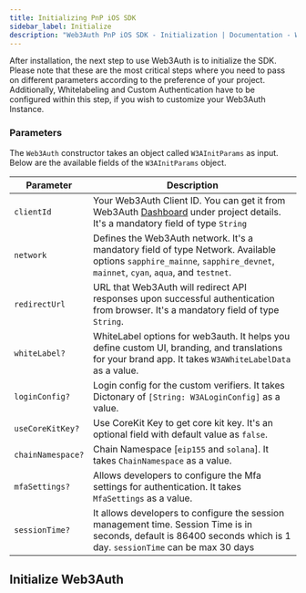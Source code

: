 ```yaml
---
title: Initializing PnP iOS SDK
sidebar_label: Initialize
description: "Web3Auth PnP iOS SDK - Initialization | Documentation - Web3Auth"
---
```



After installation, the next step to use Web3Auth is to initialize the SDK. Please note that these
are the most critical steps where you need to pass on different parameters according to the
preference of your project. Additionally, Whitelabeling and Custom Authentication have to be
configured within this step, if you wish to customize your Web3Auth Instance.

### Parameters

The `Web3Auth` constructor takes an object called `W3AInitParams` as input. Below are the available
fields of the `W3AInitParams` object.

| Parameter         | Description                                                                                                                                                             |
| ----------------- | ----------------------------------------------------------------------------------------------------------------------------------------------------------------------- |
| `clientId`        | Your Web3Auth Client ID. You can get it from Web3Auth [Dashboard](https://dashboard.web3auth.io/) under project details. It's a mandatory field of type `String`        |
| `network`         | Defines the Web3Auth network. It's a mandatory field of type Network. Available options `sapphire_mainne`, `sapphire_devnet`, `mainnet`, `cyan`, `aqua`, and `testnet`. |
| `redirectUrl`     | URL that Web3Auth will redirect API responses upon successful authentication from browser. It's a mandatory field of type `String`.                                     |
| `whiteLabel?`     | WhiteLabel options for web3auth. It helps you define custom UI, branding, and translations for your brand app. It takes `W3AWhiteLabelData` as a value.                 |
| `loginConfig?`    | Login config for the custom verifiers. It takes Dictonary of `[String: W3ALoginConfig]` as a value.                                                                     |
| `useCoreKitKey?`  | Use CoreKit Key to get core kit key. It's an optional field with default value as `false`.                                                                              |
| `chainNamespace?` | Chain Namespace [`eip155` and `solana`]. It takes `ChainNamespace` as a value.                                                                                          |
| `mfaSettings?`    | Allows developers to configure the Mfa settings for authentication. It takes `MfaSettings` as a value.                                                                  |
| `sessionTime?`    | It allows developers to configure the session management time. Session Time is in seconds, default is 86400 seconds which is 1 day. `sessionTime` can be max 30 days    |

## Initialize Web3Auth

<Initialization />
